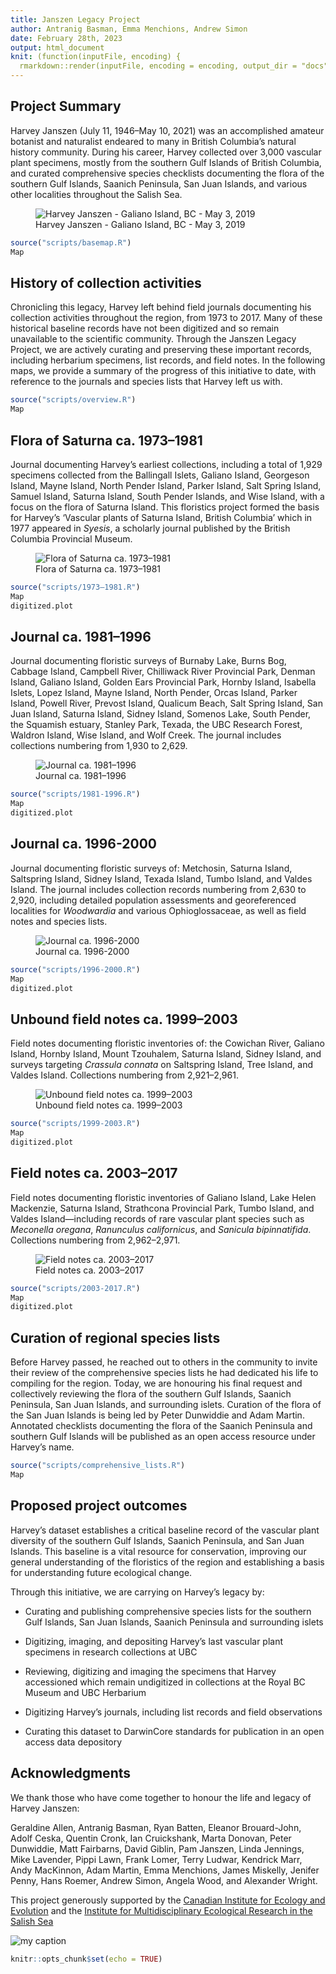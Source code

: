 ```yaml
---
title: Janszen Legacy Project
author: Antranig Basman, Emma Menchions, Andrew Simon
date: February 28th, 2023
output: html_document
knit: (function(inputFile, encoding) {
  rmarkdown::render(inputFile, encoding = encoding, output_dir = "docs") })
---
```

## Project Summary

Harvey Janszen (July 11, 1946–May 10, 2021) was an accomplished amateur botanist and naturalist endeared to many in British Columbia's natural history community. During his career, Harvey collected over 3,000 vascular plant specimens, mostly from the southern Gulf Islands of British Columbia, and curated comprehensive species checklists documenting the flora of the southern Gulf Islands, Saanich Peninsula, San Juan Islands, and various other localities throughout the Salish Sea. 

![Harvey Janszen - Galiano Island, BC - May 3, 2019](media/HJ.png)

```r
source("scripts/basemap.R")
Map
```

## History of collection activities

Chronicling this legacy, Harvey left behind field journals documenting his collection activities throughout the region, from 1973 to 2017. Many of these historical baseline records have not been digitized and so remain unavailable to the scientific community. Through the Janszen Legacy Project, we are actively curating and preserving these important records, including herbarium specimens, list records, and field notes. In the following maps, we provide a summary of the progress of this initiative to date, with reference to the journals and species lists that Harvey left us with.

```r
source("scripts/overview.R")
Map
```

## Flora of Saturna ca. 1973–1981

Journal documenting Harvey’s earliest collections, including a total of 1,929 specimens collected from the Ballingall Islets, Galiano Island, Georgeson Island, Mayne Island, North Pender Island, Parker Island, Salt Spring Island, Samuel Island, Saturna Island, South Pender Islands, and Wise Island, with a focus on the flora of Saturna Island. This floristics project formed the basis for Harvey's 'Vascular plants of Saturna Island, British Columbia' which in 1977 appeared in *Syesis*, a scholarly journal published by the British Columbia Provincial Museum.

![Flora of Saturna ca. 1973–1981](media/1973–1981.png)

```r
source("scripts/1973–1981.R")
Map
digitized.plot
```

## Journal ca. 1981–1996

Journal documenting floristic surveys of Burnaby Lake, Burns Bog, Cabbage Island, Campbell River, Chilliwack River Provincial Park, Denman Island, Galiano Island, Golden Ears Provincial Park, Hornby Island, Isabella Islets, Lopez Island, Mayne Island, North Pender, Orcas Island, Parker Island, Powell River, Prevost Island, Qualicum Beach, Salt Spring Island, San Juan Island, Saturna Island, Sidney Island, Somenos Lake, South Pender, the Squamish estuary, Stanley Park, Texada, the UBC Research Forest, Waldron Island, Wise Island, and Wolf Creek. The journal includes collections numbering from 1,930 to 2,629.

![Journal ca. 1981–1996](media/1981–1996.png)

```r
source("scripts/1981-1996.R")
Map
digitized.plot
```

## Journal ca. 1996-2000

Journal documenting floristic surveys of: Metchosin, Saturna Island, Saltspring Island, Sidney Island, Texada Island, Tumbo Island, and Valdes Island. The journal includes collection records numbering from 2,630 to 2,920, including detailed population assessments and georeferenced localities for *Woodwardia* and various Ophioglossaceae, as well as field notes and species lists.

![Journal ca. 1996-2000](media/1996-2000.png)

```r
source("scripts/1996-2000.R")
Map
digitized.plot
```

## Unbound field notes ca. 1999–2003

Field notes documenting floristic inventories of: the Cowichan River, Galiano Island, Hornby Island, Mount Tzouhalem, Saturna Island, Sidney Island, and surveys targeting *Crassula connata* on Saltspring Island, Tree Island, and Valdes Island. Collections numbering from 2,921–2,961.

![Unbound field notes ca. 1999–2003](media/1999–2003.png)

```r
source("scripts/1999-2003.R")
Map
digitized.plot
```

## Field notes ca. 2003–2017

Field notes documenting floristic inventories of Galiano Island, Lake Helen Mackenzie, Saturna Island, Strathcona Provincial Park, Tumbo Island, and Valdes Island—including records of rare vascular plant species such as *Meconella oregana*, *Ranunculus californicus*, and *Sanicula bipinnatifida*. Collections numbering from 2,962–2,971.

![Field notes ca. 2003–2017](media/2003-2017.png)

```r
source("scripts/2003-2017.R")
Map
digitized.plot
```

## Curation of regional species lists

Before Harvey passed, he reached out to others in the community to invite their review of the comprehensive species lists he had dedicated his life to compiling for the region. Today, we are honouring his final request and collectively reviewing the flora of the southern Gulf Islands, Saanich Peninsula, San Juan Islands, and surrounding islets. Curation of the flora of the San Juan Islands is being led by Peter Dunwiddie and Adam Martin. Annotated checklists documenting the flora of the Saanich Peninsula and southern Gulf Islands will be published as an open access resource under Harvey's name.

```r
source("scripts/comprehensive_lists.R")
Map
```

## Proposed project outcomes

Harvey's dataset establishes a critical baseline record of the vascular plant diversity of the southern Gulf Islands, Saanich Peninsula, and San Juan Islands. This baseline is a vital resource for conservation, improving our general understanding of the floristics of the region and establishing a basis for understanding future ecological change. 

Through this initiative, we are carrying on Harvey's legacy by:

* Curating and publishing comprehensive species lists for the southern Gulf Islands, San Juan Islands, Saanich Peninsula and surrounding islets

* Digitizing, imaging, and depositing Harvey's last vascular plant specimens in research collections at UBC

* Reviewing, digitizing and imaging the specimens that Harvey accessioned which remain undigitized in collections at the Royal BC Museum and UBC Herbarium

* Digitizing Harvey's journals, including list records and field observations

* Curating this dataset to DarwinCore standards for publication in an open access data depository

## Acknowledgments

We thank those who have come together to honour the life and legacy of Harvey Janszen:

Geraldine Allen, Antranig Basman, Ryan Batten, Eleanor Brouard-John, Adolf Ceska, Quentin Cronk, Ian Cruickshank, Marta Donovan, Peter Dunwiddie, Matt Fairbarns, David Giblin, Pam Janszen, Linda Jennings,  Mike Lavender, Pippi Lawn, Frank Lomer, Terry Ludwar, Kendrick Marr, Andy MacKinnon, Adam Martin, Emma Menchions, James Miskelly, Jenifer Penny, Hans Roemer, Andrew Simon, Angela Wood, and Alexander Wright.

This project generously supported by the [Canadian Institute for Ecology and Evolution](https://www.ciee-icee.ca/ldp.html) and the [Institute for Multidisciplinary Ecological Research in the Salish Sea](https://www.imerss.org)

![my caption](media/ciee_imerss.png)\

```r
knitr::opts_chunk$set(echo = TRUE)
```
